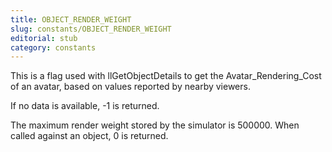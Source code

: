 ```yaml
---
title: OBJECT_RENDER_WEIGHT
slug: constants/OBJECT_RENDER_WEIGHT
editorial: stub
category: constants
---
```


<LSLConstant
	name="OBJECT_RENDER_WEIGHT"
	type="integer"
	value="24"
/>

This is a flag used with llGetObjectDetails to get the Avatar_Rendering_Cost of an avatar, based on values reported by nearby viewers.

If no data is available, -1 is returned.

The maximum render weight stored by the simulator is 500000. When called against an object, 0 is returned.
